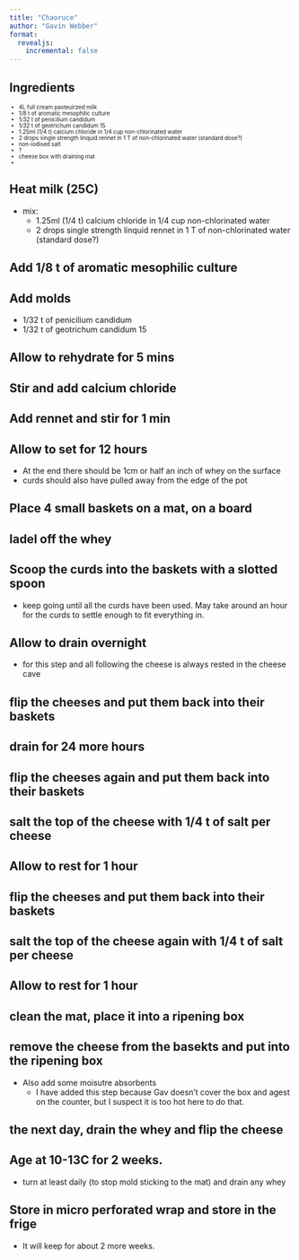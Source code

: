 ```yaml
---
title: "Chaoruce"
author: "Gavin Webber"
format: 
  revealjs:
    incremental: false
---
```


## Ingredients

::: {style="font-size:0.7em"}

- 4L full cream pasteuirzed milk
- 1/8 t of aromatic mesophilic culture
- 1/32 t of penicilium candidum
- 1/32 t of geotrichum candidum 15
- 1.25ml (1/4 t) calcium chloride in 1/4 cup non-chlorinated water
- 2 drops single strength linquid rennet in 1 T of non-chlorinated water (standard dose?)
- non-iodised salt
- ?
- cheese box with draining mat
- 

:::

## Heat milk (25C)

- mix:
  - 1.25ml (1/4 t) calcium chloride in 1/4 cup non-chlorinated water
  - 2 drops single strength linquid rennet in 1 T of non-chlorinated water (standard dose?)

## Add 1/8 t of aromatic mesophilic culture

## Add molds

- 1/32 t of penicilium candidum
- 1/32 t of geotrichum candidum 15

## Allow to rehydrate for 5 mins

## Stir and add calcium chloride

## Add rennet and stir for 1 min

## Allow to set for 12 hours

- At the end there should be 1cm or half an inch of whey on the surface
- curds should also have pulled away from the edge of the pot

## Place 4 small baskets on a mat, on a board

## ladel off the whey

## Scoop the curds into the baskets with a slotted spoon

- keep going until all the curds have been used. May take around an hour for the curds to settle enough to fit everything in.

## Allow to drain overnight

- for this step and all following the cheese is always rested in the cheese cave

## flip the cheeses and put them back into their baskets

## drain for 24 more hours

## flip the cheeses again and put them back into their baskets

## salt the top of the cheese with 1/4 t of salt per cheese

## Allow to rest for 1 hour

## flip the cheeses and put them back into their baskets

## salt the top of the cheese again with 1/4 t of salt per cheese

## Allow to rest for 1 hour

## clean the mat, place it into a ripening box

## remove the cheese from the basekts and put into the ripening box

- Also add some moisutre absorbents
  - I have added this step because Gav doesn't cover the box and agest on the counter, but I suspect it is too hot here to do that.

## the next day, drain the whey and flip the cheese

## Age at 10-13C for 2 weeks.

- turn at least daily (to stop mold sticking to the mat) and drain any whey

## Store in micro perforated wrap and store in the frige

- It will keep for about 2 more weeks.
